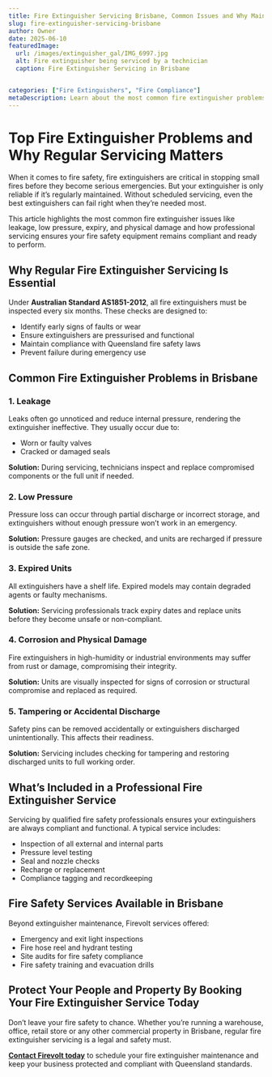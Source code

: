 ```yaml
---
title: Fire Extinguisher Servicing Brisbane, Common Issues and Why Maintenance Matters
slug: fire-extinguisher-servicing-brisbane
author: Owner
date: 2025-06-10
featuredImage:
  url: /images/extinguisher_gal/IMG_6997.jpg
  alt: Fire extinguisher being serviced by a technician
  caption: Fire Extinguisher Servicing in Brisbane


categories: ["Fire Extinguishers", "Fire Compliance"]
metaDescription: Learn about the most common fire extinguisher problems and why regular servicing in Brisbane is essential for compliance and safety.
---
```


# Top Fire Extinguisher Problems and Why Regular Servicing Matters

When it comes to fire safety, fire extinguishers are critical in stopping small fires before they become serious emergencies. But your extinguisher is only reliable if it’s regularly maintained. Without scheduled servicing, even the best extinguishers can fail right when they’re needed most.

This article highlights the most common fire extinguisher issues like leakage, low pressure, expiry, and physical damage and how professional servicing ensures your fire safety equipment remains compliant and ready to perform.

## Why Regular Fire Extinguisher Servicing Is Essential

Under **Australian Standard AS1851-2012**, all fire extinguishers must be inspected every six months. These checks are designed to:

- Identify early signs of faults or wear
- Ensure extinguishers are pressurised and functional
- Maintain compliance with Queensland fire safety laws
- Prevent failure during emergency use

## Common Fire Extinguisher Problems in Brisbane

### 1. Leakage

Leaks often go unnoticed and reduce internal pressure, rendering the extinguisher ineffective. They usually occur due to:

- Worn or faulty valves
- Cracked or damaged seals

**Solution:** During servicing, technicians inspect and replace compromised components or the full unit if needed.

### 2. Low Pressure

Pressure loss can occur through partial discharge or incorrect storage, and extinguishers without enough pressure won’t work in an emergency.

**Solution:** Pressure gauges are checked, and units are recharged if pressure is outside the safe zone.

### 3. Expired Units

All extinguishers have a shelf life. Expired models may contain degraded agents or faulty mechanisms.

**Solution:** Servicing professionals track expiry dates and replace units before they become unsafe or non-compliant.

### 4. Corrosion and Physical Damage

Fire extinguishers in high-humidity or industrial environments may suffer from rust or damage, compromising their integrity.

**Solution:** Units are visually inspected for signs of corrosion or structural compromise and replaced as required.

### 5. Tampering or Accidental Discharge

Safety pins can be removed accidentally or extinguishers discharged unintentionally. This affects their readiness.

**Solution:** Servicing includes checking for tampering and restoring discharged units to full working order.

## What’s Included in a Professional Fire Extinguisher Service

Servicing by qualified fire safety professionals ensures your extinguishers are always compliant and functional. A typical service includes:

- Inspection of all external and internal parts
- Pressure level testing
- Seal and nozzle checks
- Recharge or replacement
- Compliance tagging and recordkeeping

## Fire Safety Services Available in Brisbane

Beyond extinguisher maintenance, Firevolt services offered:

- Emergency and exit light inspections
- Fire hose reel and hydrant testing
- Site audits for fire safety compliance
- Fire safety training and evacuation drills

## Protect Your People and Property By Booking Your Fire Extinguisher Service Today

Don’t leave your fire safety to chance. Whether you’re running a warehouse, office, retail store or any other commercial property in Brisbane, regular fire extinguisher servicing is a legal and safety must. 

**[Contact Firevolt today](/contact)** to schedule your fire extinguisher maintenance and keep your business protected and compliant with Queensland standards.

